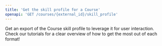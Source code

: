 ```yaml
---
title: 'Get the skill profile for a Course'
openapi: 'GET /courses/{external_id}/skill_profile'
---
```


Get an export of the Course skill profile to leverage it for user interaction. Check our tutorials for a clear overview of how to get the most out of each format!
